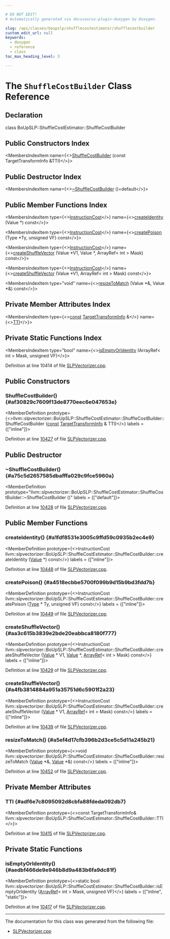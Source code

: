 ```yaml
---

# DO NOT EDIT!
# Automatically generated via docusaurus-plugin-doxygen by Doxygen.

slug: /api/classes/boupslp/shufflecostestimator/shufflecostbuilder
custom_edit_url: null
keywords:
  - doxygen
  - reference
  - class
toc_max_heading_level: 3

---
```





# The `ShuffleCostBuilder` Class Reference

<DoxygenPage pluginConfig={pluginConfig}>



## Declaration

<CodeBlock>class BoUpSLP::ShuffleCostEstimator::ShuffleCostBuilder</CodeBlock>

## Public Constructors Index

<MembersIndex>

<MembersIndexItem
  name={<><a href="#af30829c7609f13de8770eec6e047653e">ShuffleCostBuilder</a> (const TargetTransformInfo &amp;TTI)</>}>
</MembersIndexItem>

</MembersIndex>

## Public Destructor Index

<MembersIndex>

<MembersIndexItem
  name={<><a href="#a75c5d2657585dbafffa029c9fce5960a">~ShuffleCostBuilder</a> ()=default</>}>
</MembersIndexItem>

</MembersIndex>

## Public Member Functions Index

<MembersIndex>

<MembersIndexItem
  type={<><a href="/docs/api/classes/llvm/instructioncost">InstructionCost</a></>}
  name={<><a href="#a1fdf8531e3005c9ffd59c0935b2ec4e9">createIdentity</a> (Value &#42;) const</>}>
</MembersIndexItem>

<MembersIndexItem
  type={<><a href="/docs/api/classes/llvm/instructioncost">InstructionCost</a></>}
  name={<><a href="#a4518ecbbe5700f099b9d15b9bd3fdd7b">createPoison</a> (Type &#42;Ty, unsigned VF) const</>}>
</MembersIndexItem>

<MembersIndexItem
  type={<><a href="/docs/api/classes/llvm/instructioncost">InstructionCost</a></>}
  name={<><a href="#aa3c615b3839e2bde20eabbca8180f777">createShuffleVector</a> (Value &#42;V1, Value &#42;, ArrayRef&lt; int &gt; Mask) const</>}>
</MembersIndexItem>

<MembersIndexItem
  type={<><a href="/docs/api/classes/llvm/instructioncost">InstructionCost</a></>}
  name={<><a href="#a4fb3814884a951a35751d6c5901f2a23">createShuffleVector</a> (Value &#42;V1, ArrayRef&lt; int &gt; Mask) const</>}>
</MembersIndexItem>

<MembersIndexItem
  type="void"
  name={<><a href="#a5ef4d17cfb396b2d3ce5c5d11a245b21">resizeToMatch</a> (Value &#42;&amp;, Value &#42;&amp;) const</>}>
</MembersIndexItem>

</MembersIndex>

## Private Member Attributes Index

<MembersIndex>

<MembersIndexItem
  type={<><a href="/docs/api/files/lib/lib/target/lib/target/aarch64/aarch64promoteconstant-cpp/#a90f8350fecae261c25be85d38b451bff">const</a> <a href="/docs/api/classes/llvm/targettransforminfo">TargetTransformInfo</a> &amp;</>}
  name={<><a href="#adf6e7c8095092d8cbfa88fdeda092db7">TTI</a></>}>
</MembersIndexItem>

</MembersIndex>

## Private Static Functions Index

<MembersIndex>

<MembersIndexItem
  type="bool"
  name={<><a href="#aedbf466de9e946b8d9a483b6fa9dc81f">isEmptyOrIdentity</a> (ArrayRef&lt; int &gt; Mask, unsigned VF)</>}>
</MembersIndexItem>

</MembersIndex>


Definition at line 10414 of file <a href="/docs/api/files/lib/lib/transforms/lib/transforms/vectorize/slpvectorizer-cpp">SLPVectorizer.cpp</a>.

<SectionDefinition>

## Public Constructors

### ShuffleCostBuilder() {#af30829c7609f13de8770eec6e047653e}

<MemberDefinition
  prototype={<>llvm::slpvectorizer::BoUpSLP::ShuffleCostEstimator::ShuffleCostBuilder::ShuffleCostBuilder (<a href="/docs/api/files/lib/lib/target/lib/target/aarch64/aarch64promoteconstant-cpp/#a90f8350fecae261c25be85d38b451bff">const</a> <a href="/docs/api/classes/llvm/targettransforminfo">TargetTransformInfo</a> &amp; TTI)</>}
  labels = {["inline"]}>

Definition at line <a href="/docs/api/files/lib/lib/transforms/lib/transforms/vectorize/slpvectorizer-cpp/#l10427">10427</a> of file <a href="/docs/api/files/lib/lib/transforms/lib/transforms/vectorize/slpvectorizer-cpp">SLPVectorizer.cpp</a>.
</MemberDefinition>

</SectionDefinition>

<SectionDefinition>

## Public Destructor

### ~ShuffleCostBuilder() {#a75c5d2657585dbafffa029c9fce5960a}

<MemberDefinition
  prototype="llvm::slpvectorizer::BoUpSLP::ShuffleCostEstimator::ShuffleCostBuilder::~ShuffleCostBuilder ()"
  labels = {["default"]}>

Definition at line <a href="/docs/api/files/lib/lib/transforms/lib/transforms/vectorize/slpvectorizer-cpp/#l10428">10428</a> of file <a href="/docs/api/files/lib/lib/transforms/lib/transforms/vectorize/slpvectorizer-cpp">SLPVectorizer.cpp</a>.
</MemberDefinition>

</SectionDefinition>

<SectionDefinition>

## Public Member Functions

### createIdentity() {#a1fdf8531e3005c9ffd59c0935b2ec4e9}

<MemberDefinition
  prototype={<>InstructionCost llvm::slpvectorizer::BoUpSLP::ShuffleCostEstimator::ShuffleCostBuilder::createIdentity (<a href="/docs/api/classes/llvm/value">Value</a> &#42;) const</>}
  labels = {["inline"]}>

Definition at line <a href="/docs/api/files/lib/lib/transforms/lib/transforms/vectorize/slpvectorizer-cpp/#l10448">10448</a> of file <a href="/docs/api/files/lib/lib/transforms/lib/transforms/vectorize/slpvectorizer-cpp">SLPVectorizer.cpp</a>.
</MemberDefinition>

### createPoison() {#a4518ecbbe5700f099b9d15b9bd3fdd7b}

<MemberDefinition
  prototype={<>InstructionCost llvm::slpvectorizer::BoUpSLP::ShuffleCostEstimator::ShuffleCostBuilder::createPoison (<a href="/docs/api/classes/llvm/type">Type</a> &#42; Ty, unsigned VF) const</>}
  labels = {["inline"]}>

Definition at line <a href="/docs/api/files/lib/lib/transforms/lib/transforms/vectorize/slpvectorizer-cpp/#l10449">10449</a> of file <a href="/docs/api/files/lib/lib/transforms/lib/transforms/vectorize/slpvectorizer-cpp">SLPVectorizer.cpp</a>.
</MemberDefinition>

### createShuffleVector() {#aa3c615b3839e2bde20eabbca8180f777}

<MemberDefinition
  prototype={<>InstructionCost llvm::slpvectorizer::BoUpSLP::ShuffleCostEstimator::ShuffleCostBuilder::createShuffleVector (<a href="/docs/api/classes/llvm/value">Value</a> &#42; V1, <a href="/docs/api/classes/llvm/value">Value</a> &#42;, <a href="/docs/api/classes/llvm/arrayref">ArrayRef</a>&lt; int &gt; Mask) const</>}
  labels = {["inline"]}>

Definition at line <a href="/docs/api/files/lib/lib/transforms/lib/transforms/vectorize/slpvectorizer-cpp/#l10429">10429</a> of file <a href="/docs/api/files/lib/lib/transforms/lib/transforms/vectorize/slpvectorizer-cpp">SLPVectorizer.cpp</a>.
</MemberDefinition>

### createShuffleVector() {#a4fb3814884a951a35751d6c5901f2a23}

<MemberDefinition
  prototype={<>InstructionCost llvm::slpvectorizer::BoUpSLP::ShuffleCostEstimator::ShuffleCostBuilder::createShuffleVector (<a href="/docs/api/classes/llvm/value">Value</a> &#42; V1, <a href="/docs/api/classes/llvm/arrayref">ArrayRef</a>&lt; int &gt; Mask) const</>}
  labels = {["inline"]}>

Definition at line <a href="/docs/api/files/lib/lib/transforms/lib/transforms/vectorize/slpvectorizer-cpp/#l10439">10439</a> of file <a href="/docs/api/files/lib/lib/transforms/lib/transforms/vectorize/slpvectorizer-cpp">SLPVectorizer.cpp</a>.
</MemberDefinition>

### resizeToMatch() {#a5ef4d17cfb396b2d3ce5c5d11a245b21}

<MemberDefinition
  prototype={<>void llvm::slpvectorizer::BoUpSLP::ShuffleCostEstimator::ShuffleCostBuilder::resizeToMatch (<a href="/docs/api/classes/llvm/value">Value</a> &#42;&amp;, <a href="/docs/api/classes/llvm/value">Value</a> &#42;&amp;) const</>}
  labels = {["inline"]}>

Definition at line <a href="/docs/api/files/lib/lib/transforms/lib/transforms/vectorize/slpvectorizer-cpp/#l10452">10452</a> of file <a href="/docs/api/files/lib/lib/transforms/lib/transforms/vectorize/slpvectorizer-cpp">SLPVectorizer.cpp</a>.
</MemberDefinition>

</SectionDefinition>

<SectionDefinition>

## Private Member Attributes

### TTI {#adf6e7c8095092d8cbfa88fdeda092db7}

<MemberDefinition
  prototype={<>const TargetTransformInfo&amp; llvm::slpvectorizer::BoUpSLP::ShuffleCostEstimator::ShuffleCostBuilder::TTI</>}>

Definition at line <a href="/docs/api/files/lib/lib/transforms/lib/transforms/vectorize/slpvectorizer-cpp/#l10415">10415</a> of file <a href="/docs/api/files/lib/lib/transforms/lib/transforms/vectorize/slpvectorizer-cpp">SLPVectorizer.cpp</a>.
</MemberDefinition>

</SectionDefinition>

<SectionDefinition>

## Private Static Functions

### isEmptyOrIdentity() {#aedbf466de9e946b8d9a483b6fa9dc81f}

<MemberDefinition
  prototype={<>static bool llvm::slpvectorizer::BoUpSLP::ShuffleCostEstimator::ShuffleCostBuilder::isEmptyOrIdentity (<a href="/docs/api/classes/llvm/arrayref">ArrayRef</a>&lt; int &gt; Mask, unsigned VF)</>}
  labels = {["inline", "static"]}>

Definition at line <a href="/docs/api/files/lib/lib/transforms/lib/transforms/vectorize/slpvectorizer-cpp/#l10417">10417</a> of file <a href="/docs/api/files/lib/lib/transforms/lib/transforms/vectorize/slpvectorizer-cpp">SLPVectorizer.cpp</a>.
</MemberDefinition>

</SectionDefinition>

<hr/>

The documentation for this class was generated from the following file:

<ul>
<li><a href="/docs/api/files/lib/lib/transforms/lib/transforms/vectorize/slpvectorizer-cpp">SLPVectorizer.cpp</a></li>
</ul>

</DoxygenPage>
